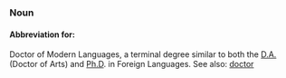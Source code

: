 ===Noun===

====Abbreviation for:====

Doctor of Modern Languages, a terminal degree similar to both the [[D.A.]] (Doctor of Arts) and [[Ph.D]]. in Foreign Languages. See also: [[doctor]]